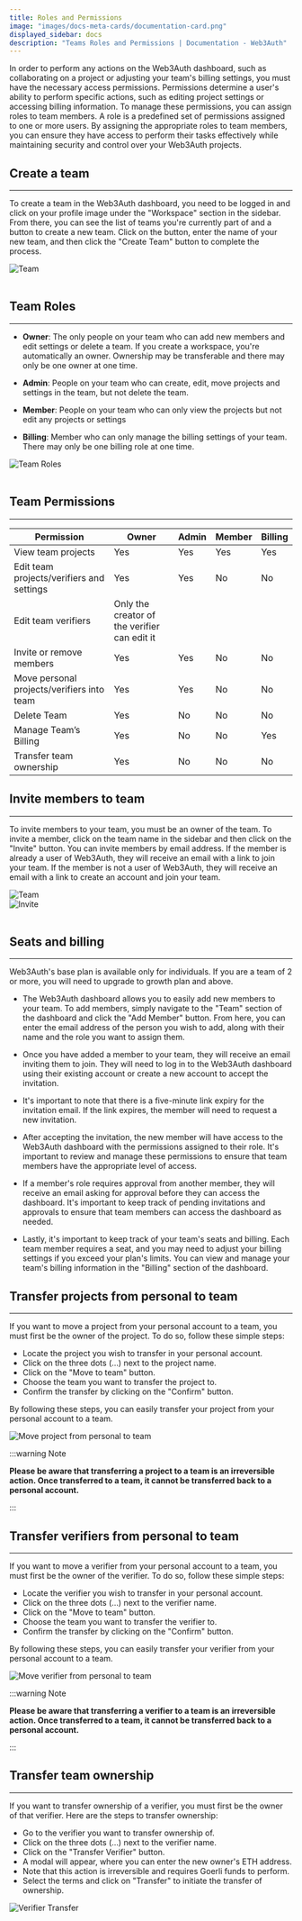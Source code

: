 ```yaml
---
title: Roles and Permissions
image: "images/docs-meta-cards/documentation-card.png"
displayed_sidebar: docs
description: "Teams Roles and Permissions | Documentation - Web3Auth"
---
```



In order to perform any actions on the Web3Auth dashboard, such as collaborating on a project or adjusting your team's billing settings, you must have
the necessary access permissions. Permissions determine a user's ability to perform specific actions, such as editing project settings or accessing
billing information. To manage these permissions, you can assign roles to team members. A role is a predefined set of permissions assigned to one or
more users. By assigning the appropriate roles to team members, you can ensure they have access to perform their tasks effectively while maintaining
security and control over your Web3Auth projects.

## Create a team

---

To create a team in the Web3Auth dashboard, you need to be logged in and click on your profile image under the "Workspace" section in the sidebar.
From there, you can see the list of teams you're currently part of and a button to create a new team. Click on the button, enter the name of your new
team, and then click the "Create Team" button to complete the process.

<div style={{ flexBasis: "300px", flexGrow: "1", textAlign: "center" }}>
  <img src={TeamCreate} style={{ alignSelf: "center", maxWidth: "100%" }} alt="Team" />
</div>
<br />

## Team Roles

---

- **Owner**: The only people on your team who can add new members and edit settings or delete a team. If you create a workspace, you're automatically
  an owner. Ownership may be transferable and there may only be one owner at one time.

- **Admin**: People on your team who can create, edit, move projects and settings in the team, but not delete the team.

- **Member**: People on your team who can only view the projects but not edit any projects or settings

- **Billing**: Member who can only manage the billing settings of your team. There may only be one billing role at one time.

<div style={{ flexBasis: "300px", flexGrow: "1", textAlign: "center" }}>
  <img src={TeamRoles} style={{ alignSelf: "center", maxWidth: "100%" }} alt="Team Roles" />
</div>
<br />

## Team Permissions

---

| Permission                                 | Owner                                        | Admin | Member | Billing |
| ------------------------------------------ | -------------------------------------------- | ----- | ------ | ------- |
| View team projects                         | Yes                                          | Yes   | Yes    | Yes     |
| Edit team projects/verifiers and settings  | Yes                                          | Yes   | No     | No      |
| Edit team verifiers                        | Only the creator of the verifier can edit it |
| Invite or remove members                   | Yes                                          | Yes   | No     | No      |
| Move personal projects/verifiers into team | Yes                                          | Yes   | No     | No      |
| Delete Team                                | Yes                                          | No    | No     | No      |
| Manage Team’s Billing                      | Yes                                          | No    | No     | Yes     |
| Transfer team ownership                    | Yes                                          | No    | No     | No      |

## Invite members to team

---

To invite members to your team, you must be an owner of the team. To invite a member, click on the team name in the sidebar and then click on the
"Invite" button. You can invite members by email address. If the member is already a user of Web3Auth, they will receive an email with a link to join
your team. If the member is not a user of Web3Auth, they will receive an email with a link to create an account and join your team.

<div style={{ flexBasis: "300px", flexGrow: "1", textAlign: "center" }}>
  <img src={TeamInviteButton} style={{ alignSelf: "center", maxWidth: "100%" }} alt="Team" />
</div>
<div style={{ flexBasis: "300px", flexGrow: "1", textAlign: "center" }}>
  <img src={TeamInvite} style={{ alignSelf: "center", maxWidth: "100%" }} alt="Invite" />
</div>
<br />

## Seats and billing

---

Web3Auth's base plan is available only for individuals. If you are a team of 2 or more, you will need to upgrade to growth plan and above.

- The Web3Auth dashboard allows you to easily add new members to your team. To add members, simply navigate to the "Team" section of the dashboard and
  click the "Add Member" button. From here, you can enter the email address of the person you wish to add, along with their name and the role you want
  to assign them.

- Once you have added a member to your team, they will receive an email inviting them to join. They will need to log in to the Web3Auth dashboard
  using their existing account or create a new account to accept the invitation.

- It's important to note that there is a five-minute link expiry for the invitation email. If the link expires, the member will need to request a new
  invitation.

- After accepting the invitation, the new member will have access to the Web3Auth dashboard with the permissions assigned to their role. It's
  important to review and manage these permissions to ensure that team members have the appropriate level of access.

- If a member's role requires approval from another member, they will receive an email asking for approval before they can access the dashboard. It's
  important to keep track of pending invitations and approvals to ensure that team members can access the dashboard as needed.

- Lastly, it's important to keep track of your team's seats and billing. Each team member requires a seat, and you may need to adjust your billing
  settings if you exceed your plan's limits. You can view and manage your team's billing information in the "Billing" section of the dashboard.

## Transfer projects from personal to team

---

If you want to move a project from your personal account to a team, you must first be the owner of the project. To do so, follow these simple steps:

- Locate the project you wish to transfer in your personal account.
- Click on the three dots (…) next to the project name.
- Click on the "Move to team" button.
- Choose the team you want to transfer the project to.
- Confirm the transfer by clicking on the "Confirm" button.

By following these steps, you can easily transfer your project from your personal account to a team.

<div style={{ flexBasis: "300px", flexGrow: "1", textAlign: "center" }}>
  <img src={ProjectToTeam} style={{ alignSelf: "center", maxWidth: "100%" }} alt="Move project from personal to team" />
</div>

:::warning Note

**Please be aware that transferring a project to a team is an irreversible action. Once transferred to a team, it cannot be transferred back to a
personal account.**

:::

## Transfer verifiers from personal to team

---

If you want to move a verifier from your personal account to a team, you must first be the owner of the verifier. To do so, follow these simple steps:

- Locate the verifier you wish to transfer in your personal account.
- Click on the three dots (…) next to the verifier name.
- Click on the "Move to team" button.
- Choose the team you want to transfer the verifier to.
- Confirm the transfer by clicking on the "Confirm" button.

By following these steps, you can easily transfer your verifier from your personal account to a team.

<div style={{ flexBasis: "300px", flexGrow: "1", textAlign: "center" }}>
  <img src={VerifierToTeam} style={{ alignSelf: "center", maxWidth: "100%" }} alt="Move verifier from personal to team" />
</div>

:::warning Note

**Please be aware that transferring a verifier to a team is an irreversible action. Once transferred to a team, it cannot be transferred back to a
personal account.**

:::

## Transfer team ownership

---

If you want to transfer ownership of a verifier, you must first be the owner of that verifier. Here are the steps to transfer ownership:

- Go to the verifier you want to transfer ownership of.
- Click on the three dots (…) next to the verifier name.
- Click on the "Transfer Verifier" button.
- A modal will appear, where you can enter the new owner's ETH address.
- Note that this action is irreversible and requires Goerli funds to perform.
- Select the terms and click on "Transfer" to initiate the transfer of ownership.

<div style={{ flexBasis: "300px", flexGrow: "1", textAlign: "center" }}>
  <img src={VerifierTransfer} style={{ alignSelf: "center", maxWidth: "100%" }} alt="Verifier Transfer" />
</div>

